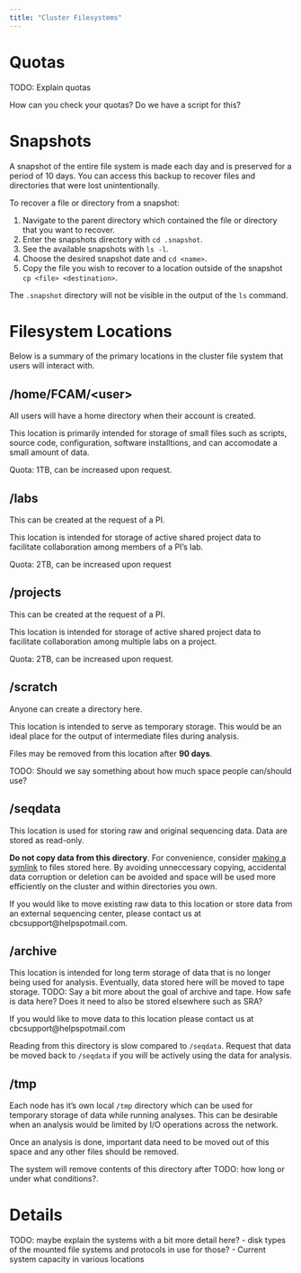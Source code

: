 ```yaml
---
title: "Cluster Filesystems"
---
```



# Quotas
TODO:
Explain quotas 

How can you check your quotas? Do we have a script for this?


# Snapshots
A snapshot of the entire file system is made each day and is preserved for a period of 10 days. You can access this backup to recover files and directories that were lost unintentionally.

<!-- TODO: The timestamps on snapshots vary. Should we explain why? What time are snapshots generated? -->

To recover a file or directory from a snapshot:

1. Navigate to the parent directory which contained the file or directory that you want to recover.
2. Enter the snapshots directory with `cd .snapshot`.
3. See the available snapshots with `ls -l`.
4. Choose the desired snapshot date and `cd <name>`. 
5. Copy the file you wish to recover to a location outside of the snapshot `cp <file> <destination>`.

::: {.callout-note}
The `.snapshot` directory will not be visible in the output of the `ls` command.
:::

# Filesystem Locations
Below is a summary of the primary locations in the cluster file system that users will interact with.

## /home/FCAM/\<user\>
All users will have a home directory when their account is created. 

This location is primarily intended for storage of small files such as scripts, source code, configuration, software installtions, and can accomodate a small amount of data. 

Quota: 1TB, can be increased upon request.


## /labs
This can be created at the request of a PI.

This location is intended for storage of active shared project data to facilitate collaboration among members of a PI's lab. 

Quota: 2TB, can be increased upon request


## /projects
This can be created at the request of a PI.

This location is intended for storage of active shared project data to facilitate collaboration among multiple labs on a project. 

Quota: 2TB, can be increased upon request.


## /scratch
Anyone can create a directory here.

This location is intended to serve as temporary storage. This would be an ideal place for the output of intermediate files during analysis.

Files may be removed from this location after **90 days**.

TODO: Should we say something about how much space people can/should use?


## /seqdata
This location is used for storing raw and original sequencing data. Data are stored as read-only. 

**Do not copy data from this directory**. For convenience, consider [making a symlink]() to files stored here. By avoiding unneccessary copying, accidental data corruption or deletion can be avoided and space will be used more efficiently on the cluster and within directories you own. 

If you would like to move existing raw data to this location or store data from an external sequencing center, please contact us at cbcsupport@helpspotmail.com.


## /archive
This location is intended for long term storage of data that is no longer being used for analysis. Eventually, data stored here will be moved to tape storage. TODO: Say a bit more about the goal of archive and tape. How safe is data here? Does it need to also be stored elsewhere such as SRA?

If you would like to move data to this location please contact us at cbcsupport@helpspotmail.com

::: {callout-note}
Reading from this directory is slow compared to `/seqdata`. Request that data be moved back to `/seqdata` if you will be actively using the data for analysis.
:::


## /tmp
Each node has it's own local `/tmp` directory which can be used for temporary storage of data while running analyses. This can be desirable when an analysis would be limited by I/O operations across the network. 

Once an analysis is done, important data need to be moved out of this space and any other files should be removed. 

The system will remove contents of this directory after TODO: how long or under what conditions?.


# Details
TODO: maybe explain the systems with a bit more detail here?
- disk types of the mounted file systems and protocols in use for those?
- Current system capacity in various locations 